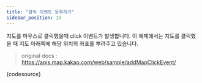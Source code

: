 ```yaml
---
title: "클릭 이벤트 등록하기"
sidebar_position: 15
---
```


지도를 마우스로 클릭했을때 click 이벤트가 발생합니다. 이 예제에서는 지도를 클릭했을 때 지도 아래쪽에 해당 위치의 좌표를 뿌려주고 있습니다.

> original docs : https://apis.map.kakao.com/web/sample/addMapClickEvent/


<LiveEditor>{codesource}</LiveEditor>

